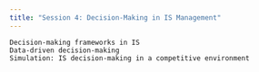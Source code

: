 ```yaml
---
title: "Session 4: Decision-Making in IS Management"
---
```


    Decision-making frameworks in IS
    Data-driven decision-making
    Simulation: IS decision-making in a competitive environment